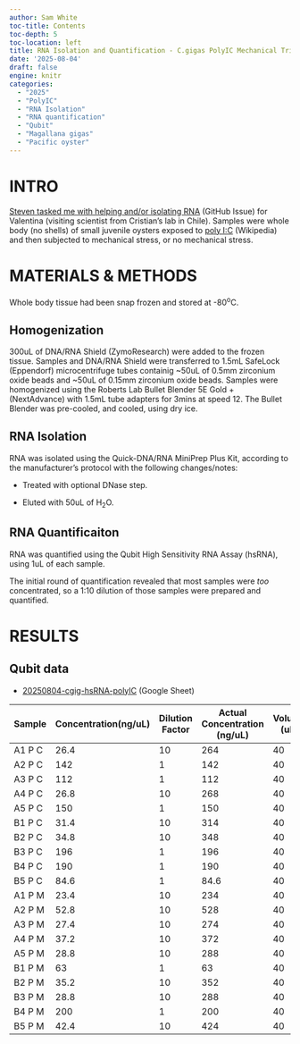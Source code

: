```yaml
---
author: Sam White
toc-title: Contents
toc-depth: 5
toc-location: left
title: RNA Isolation and Quantification - C.gigas PolyIC Mechanical Trials for Valentina Using Quick-DNA RNA MiniPrep Plus Kit
date: '2025-08-04'
draft: false
engine: knitr
categories: 
  - "2025"
  - "PolyIC"
  - "RNA Isolation"
  - "RNA quantification"
  - "Qubit"
  - "Magallana gigas"
  - "Pacific oyster"
---
```

# INTRO

[Steven tasked me with helping and/or isolating RNA](https://github.com/RobertsLab/resources/issues/2256) (GitHub Issue) for Valentina (visiting scientist from Cristian's lab in Chile). Samples were whole body (no shells) of small juvenile oysters exposed to [poly I:C](https://en.wikipedia.org/wiki/Polyinosinic:polycytidylic_acid) (Wikipedia) and then subjected to mechanical stress, or no mechanical stress.

# MATERIALS & METHODS

Whole body tissue had been snap frozen and stored at -80<sup>o</sup>C.


## Homogenization

300uL of DNA/RNA Shield (ZymoResearch) were added to the frozen tissue. Samples and DNA/RNA Shield were transferred to 1.5mL SafeLock (Eppendorf) microcentrifuge tubes containig ~50uL of 0.5mm zirconium oxide beads and ~50uL of 0.15mm zirconium oxide beads. Samples were homogenized using the Roberts Lab Bullet Blender 5E Gold + (NextAdvance) with 1.5mL tube adapters for 3mins at speed 12. The Bullet Blender was pre-cooled, and cooled, using dry ice.

## RNA Isolation

RNA was isolated using the Quick-DNA/RNA MiniPrep Plus Kit, according to the manufacturer's protocol with the following changes/notes:

:::: {.callout-note}
- Treated with optional DNase step.

- Eluted with 50uL of H<sub>2</sub>O.
:::

## RNA Quantificaiton

RNA was quantified using the Qubit High Sensitivity RNA Assay (hsRNA), using 1uL of each sample.

The initial round of quantification revealed that most samples were _too_ concentrated, so a 1:10 dilution of those samples were prepared and quantified.

# RESULTS

## Qubit data

- [20250804-cgig-hsRNA-polyIC](https://docs.google.com/spreadsheets/d/1-L80n-eN18ZJX0NVqU89cRqPnDpUYI5tzt4KrVW9wUo/edit?usp=sharing) (Google Sheet)



| Sample | Concentration(ng/uL) | Dilution Factor | Actual Concentration (ng/uL) | Volume (uL) | Yield (ng) |
|--------|----------------------|-----------------|------------------------------|-------------|------------|
| A1 P C | 26.4                 | 10              | 264                          | 40          | 10560      |
| A2 P C | 142                  | 1               | 142                          | 40          | 5680       |
| A3 P C | 112                  | 1               | 112                          | 40          | 4480       |
| A4 P C | 26.8                 | 10              | 268                          | 40          | 10720      |
| A5 P C | 150                  | 1               | 150                          | 40          | 6000       |
| B1 P C | 31.4                 | 10              | 314                          | 40          | 12560      |
| B2 P C | 34.8                 | 10              | 348                          | 40          | 13920      |
| B3 P C | 196                  | 1               | 196                          | 40          | 7840       |
| B4 P C | 190                  | 1               | 190                          | 40          | 7600       |
| B5 P C | 84.6                 | 1               | 84.6                         | 40          | 3384       |
| A1 P M | 23.4                 | 10              | 234                          | 40          | 9360       |
| A2 P M | 52.8                 | 10              | 528                          | 40          | 21120      |
| A3 P M | 27.4                 | 10              | 274                          | 40          | 10960      |
| A4 P M | 37.2                 | 10              | 372                          | 40          | 14880      |
| A5 P M | 28.8                 | 10              | 288                          | 40          | 11520      |
| B1 P M | 63                   | 1               | 63                           | 40          | 2520       |
| B2 P M | 35.2                 | 10              | 352                          | 40          | 14080      |
| B3 P M | 28.8                 | 10              | 288                          | 40          | 11520      |
| B4 P M | 200                  | 1               | 200                          | 40          | 8000       |
| B5 P M | 42.4                 | 10              | 424                          | 40          | 16960      |